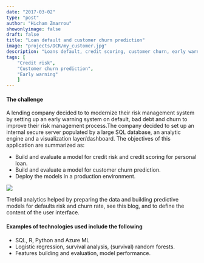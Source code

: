 ```yaml
---
date: "2017-03-02"
type: "post"
author: "Hicham Zmarrou"
showonlyimage: false
draft: false
title: "Loan default and customer churn prediction"
image: "projects/DCR/my_customer.jpg"
description: "Loans default, credit scoring, customer churn, early warning" 
tags: [
    "Credit risk",
    "Customer churn prediction",
    "Early warning"
    ]
---
```



#### The challenge     
    
A lending company decided to to modernize their risk management system by setting up an early warning system on default, bad debt and churn to improve their risk management process.The company decided to set up an internal secure server populated by a large SQL database, an analytic engine and a visualization layer/dashboard.
The objectives of this application are summarized as:

* Build and evaluate a model for credit risk and credit scoring for personal loan. 
* Build and evaluate a model for customer churn prediction. 
* Deploy the models in a production environment.

<img src="../DCR/credit_churn.png" class="img-responsive" style="display: block; margin: auto;" />

Trefoil analytics helped by preparing the data and building predictive models for defaults risk and churn rate, see this blog, and to define the content of the user interface.

#### Examples of technologies used include the following

* SQL, R, Python and Azure ML 
* Logistic regression, survival analysis, (survival) random forests.  
* Features building and evaluation, model performance.
